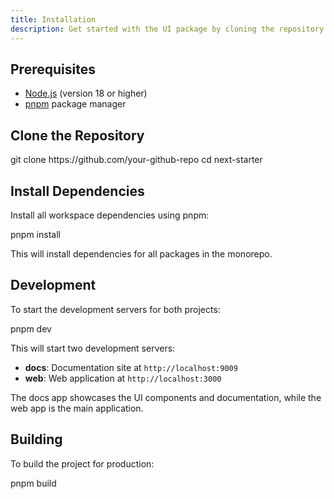 ```yaml
---
title: Installation
description: Get started with the UI package by cloning the repository and installing dependencies
---
```


## Prerequisites

- [Node.js](https://nodejs.org/) (version 18 or higher)
- [pnpm](https://pnpm.io/) package manager

## Clone the Repository

<MdxSnippet>
git clone https://github.com/your-github-repo
cd next-starter
</MdxSnippet>

## Install Dependencies

Install all workspace dependencies using pnpm:

<MdxSnippet>
pnpm install
</MdxSnippet>

This will install dependencies for all packages in the monorepo.

## Development

To start the development servers for both projects:

<MdxSnippet>
pnpm dev
</MdxSnippet>

This will start two development servers:
- **docs**: Documentation site at `http://localhost:9009`
- **web**: Web application at `http://localhost:3000`

The docs app showcases the UI components and documentation, while the web app is the main application.

## Building

To build the project for production:

<MdxSnippet>
pnpm build
</MdxSnippet>